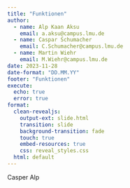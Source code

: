 ```yaml
---
title: "Funktionen"
author:
  - name: Alp Kaan Aksu
    email: a.aksu@campus.lmu.de
  - name: Caspar Schumacher
    email: C.Schumacher@campus.lmu.de
  - name: Martin Wiehr
    email: M.Wiehr@campus.lmu.de
date: 2023-11-28
date-format: "DD.MM.YY"
footer: "Funktionen"
execute: 
  echo: true
  error: true
format: 
  clean-revealjs: 
    output-ext: slide.html
    transition: slide
    background-transition: fade
    touch: true
    embed-resources: true
    css: reveal_styles.css
  html: default
---
```


Casper 
Alp